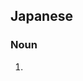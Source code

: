 ==Japanese==
{{ja-kanjitab|てい|せつ|yomi=on}}

===Noun===
{{ja-noun|ていせつ}}

# {{abbreviation of|帝王切開|lang=ja}}